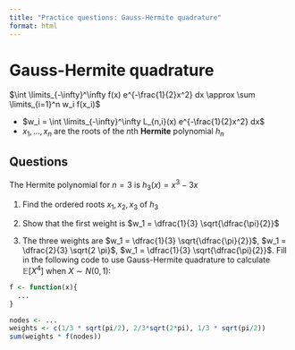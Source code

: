 ```yaml
---
title: "Practice questions: Gauss-Hermite quadrature"
format: html
---
```


# Gauss-Hermite quadrature

$\int \limits_{-\infty}^\infty f(x) e^{-\frac{1}{2}x^2} dx \approx \sum \limits_{i=1}^n w_i f(x_i)$

* $w_i = \int \limits_{-\infty}^\infty L_{n,i}(x) e^{-\frac{1}{2}x^2} dx$
* $x_1,...,x_n$ are the roots of the $n$th **Hermite** polynomial $h_n$

## Questions

The Hermite polynomial for $n=3$ is $h_3(x) = x^3 - 3x$

1. Find the ordered roots $x_1, x_2, x_3$ of $h_3$

2. Show that the first weight is $w_1 = \dfrac{1}{3} \sqrt{\dfrac{\pi}{2}}$

3. The three weights are $w_1 = \dfrac{1}{3} \sqrt{\dfrac{\pi}{2}}$, $w_1 = \dfrac{2}{3} \sqrt{2 \pi}$, $w_1 = \dfrac{1}{3} \sqrt{\dfrac{\pi}{2}}$. Fill in the following code to use Gauss-Hermite quadrature to calculate $\mathbb{E}[X^4]$ when $X \sim N(0, 1)$:

```r
f <- function(x){
  ...
}

nodes <- ...
weights <- c(1/3 * sqrt(pi/2), 2/3*sqrt(2*pi), 1/3 * sqrt(pi/2))
sum(weights * f(nodes))
```


